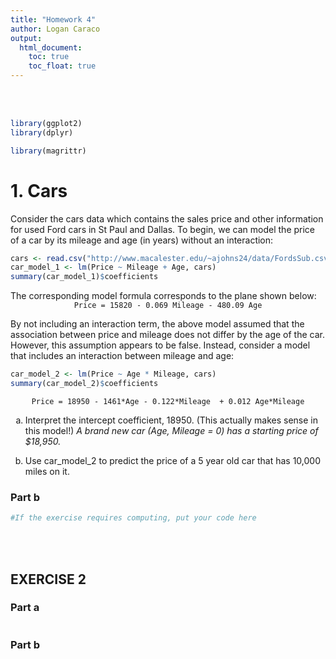 ```yaml
---
title: "Homework 4"
author: Logan Caraco
output: 
  html_document:
    toc: true
    toc_float: true
---
```



\
\


```r
library(ggplot2)
library(dplyr)

library(magrittr)
```

# 1. Cars
Consider the cars data which contains the sales price and other information for used Ford cars in St Paul and Dallas. To begin, we can model the price of a car by its mileage and age (in years) without an interaction:

```r
cars <- read.csv("http://www.macalester.edu/~ajohns24/data/FordsSub.csv")
car_model_1 <- lm(Price ~ Mileage + Age, cars)
summary(car_model_1)$coefficients
```

The corresponding model formula corresponds to the plane shown below:
<center>`Price = 15820 - 0.069 Mileage - 480.09 Age`</center>

By not including an interaction term, the above model assumed that the association between price and mileage does not differ by the age of the car. However, this assumption appears to be false. Instead, consider a model that includes an interaction between mileage and age:

```r
car_model_2 <- lm(Price ~ Age * Mileage, cars)
summary(car_model_2)$coefficients
```

<center> `Price = 18950 - 1461*Age - 0.122*Mileage  + 0.012 Age*Mileage` </center>

 a. Interpret the intercept coefficient, 18950. (This actually makes sense in this model!)
 *A brand new car (Age, Mileage = 0) has a starting price of $18,950.*

 b. Use car_model_2 to predict the price of a 5 year old car that has 10,000 miles on it.



### Part b

```r
#If the exercise requires computing, put your code here
```


\
\


## EXERCISE 2

### Part a

``` r
```

### Part b

``` r
```

